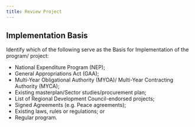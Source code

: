 ```yaml
---
title: Review Project
---
```


## Implementation Basis

Identify which of the following serve as the Basis for Implementation of the program/ project:

- National Expenditure Program (NEP);
- General Appropriations Act (GAA);
- Multi-Year Obligational Authority (MYOA)/ Multi-Year Contracting Authority
(MYCA);
- Existing masterplan/Sector studies/procurement plan;
- List of Regional Development Council-endorsed projects;
- Signed Agreements (e.g. Peace agreements);
- Existing laws, rules or regulations; or
- Regular program.